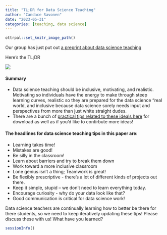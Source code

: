 ```yaml
---
title: "TL;DR for Data Science Teaching"
author: "Candace Savonen"
date: "2023-05-31"
categories: [teaching, data science]
---
```


```r
ottrpal::set_knitr_image_path()
```

Our group has just put out [a preprint about data science teaching](https://arxiv.org/pdf/2305.06213.pdf)

Here's the TL;DR

![](resources/images/DataScienceTeachingFigs.png)

#### Summary 

- Data science teaching should be inclusive, motivating, and realistic. Motivating so individuals have the energy to make through steep learning curves, realistic so they are prepared for the data science "real world, and inclusive because data science sorely needs input and perspectives from more than just white straight dudes.   
- There are a bunch of [practical tips related to these ideals here](https://github.com/datatrail-jhu/data_science_teaching_resources/blob/main/README.md) for download as well as if you'd like to contirbute more ideas!   


#### The headlines for data science teaching tips in this paper are:

  - Learning takes time! 
  - Mistakes are good! 
  - Be silly in the classroom! 
  - Learn about barriers and try to break them down 
  - Work toward a more inclusive classroom 
  - Lone genius isn't a thing; Teamwork is great! 
  - Be flexibly prescriptive - there's a lot of different kinds of projects out there. 
  - Keep it simple, stupid -- we don't need to learn everything today.
  - Encourage curiosity - why do your data look like that?
  - Good communication is critical for data science work!
  
  
Data science teachers are continually learning how to better be there for there students, so we need to keep iteratively updating these tips! Please discuss these with us! What have you learned? 

```r
sessionInfo()
```